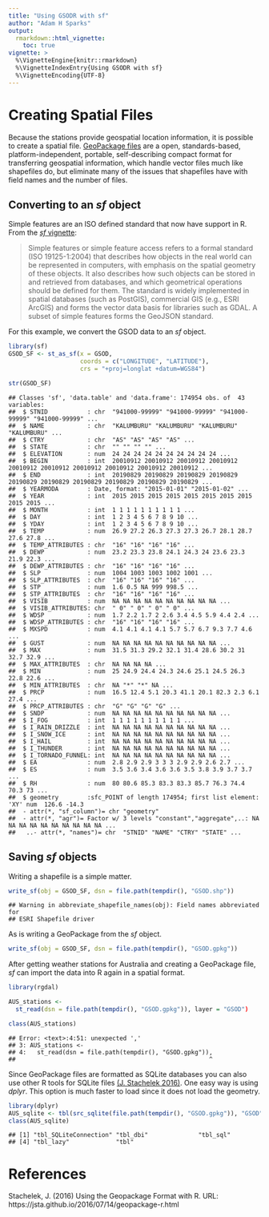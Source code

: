 ```yaml
---
title: "Using GSODR with sf"
author: "Adam H Sparks"
output:
  rmarkdown::html_vignette:
    toc: true
vignette: >
  %\VignetteEngine{knitr::rmarkdown}
  %\VignetteIndexEntry{Using GSODR with sf}
  %\VignetteEncoding{UTF-8}
---
```




# Creating Spatial Files

Because the stations provide geospatial location information, it is possible to
create a spatial file. [GeoPackage files](http://www.geopackage.org) are a open,
standards-based, platform-independent, portable, self-describing compact
format for transferring geospatial information, which handle vector files much
like shapefiles do, but eliminate many of the issues that shapefiles have with
field names and the number of files.

## Converting to an _sf_ object

Simple features are an ISO defined standard that now have support in R. From the
[_sf_ vignette](https://r-spatial.github.io/sf/articles/sf1.html):

> Simple features or simple feature access refers to a formal standard (ISO
19125-1:2004) that describes how objects in the real world can be represented in
computers, with emphasis on the spatial geometry of these objects. It also
describes how such objects can be stored in and retrieved from databases, and
which geometrical operations should be defined for them.
The standard is widely implemented in spatial databases (such as PostGIS),
commercial GIS (e.g., ESRI ArcGIS) and forms the vector data basis for libraries
such as GDAL. A subset of simple features forms the GeoJSON standard.

For this example, we convert the GSOD data to an _sf_ object.


```r
library(sf)
GSOD_SF <- st_as_sf(x = GSOD,
                    coords = c("LONGITUDE", "LATITUDE"),
                    crs = "+proj=longlat +datum=WGS84")

str(GSOD_SF)
```

```
## Classes 'sf', 'data.table' and 'data.frame':	174954 obs. of  43 variables:
##  $ STNID           : chr  "941000-99999" "941000-99999" "941000-99999" "941000-99999" ...
##  $ NAME            : chr  "KALUMBURU" "KALUMBURU" "KALUMBURU" "KALUMBURU" ...
##  $ CTRY            : chr  "AS" "AS" "AS" "AS" ...
##  $ STATE           : chr  "" "" "" "" ...
##  $ ELEVATION       : num  24 24 24 24 24 24 24 24 24 24 ...
##  $ BEGIN           : int  20010912 20010912 20010912 20010912 20010912 20010912 20010912 20010912 20010912 20010912 ...
##  $ END             : int  20190829 20190829 20190829 20190829 20190829 20190829 20190829 20190829 20190829 20190829 ...
##  $ YEARMODA        : Date, format: "2015-01-01" "2015-01-02" ...
##  $ YEAR            : int  2015 2015 2015 2015 2015 2015 2015 2015 2015 2015 ...
##  $ MONTH           : int  1 1 1 1 1 1 1 1 1 1 ...
##  $ DAY             : int  1 2 3 4 5 6 7 8 9 10 ...
##  $ YDAY            : int  1 2 3 4 5 6 7 8 9 10 ...
##  $ TEMP            : num  26.9 27.2 26.3 27.3 27.3 26.7 28.1 28.7 27.6 27.8 ...
##  $ TEMP_ATTRIBUTES : chr  "16" "16" "16" "16" ...
##  $ DEWP            : num  23.2 23.3 23.8 24.1 24.3 24 23.6 23.3 21.9 22.3 ...
##  $ DEWP_ATTRIBUTES : chr  "16" "16" "16" "16" ...
##  $ SLP             : num  1004 1003 1003 1002 1001 ...
##  $ SLP_ATTRIBUTES  : chr  "16" "16" "16" "16" ...
##  $ STP             : num  1.6 0.5 NA 999 998.5 ...
##  $ STP_ATTRIBUTES  : chr  "16" "16" "16" "16" ...
##  $ VISIB           : num  NA NA NA NA NA NA NA NA NA NA ...
##  $ VISIB_ATTRIBUTES: chr  " 0" " 0" " 0" " 0" ...
##  $ WDSP            : num  1.7 2.2 1.7 2 2.6 3.4 4.5 5.9 4.4 2.4 ...
##  $ WDSP_ATTRIBUTES : chr  "16" "16" "16" "16" ...
##  $ MXSPD           : num  4.1 4.1 4.1 4.1 5.7 5.7 6.7 9.3 7.7 4.6 ...
##  $ GUST            : num  NA NA NA NA NA NA NA NA NA NA ...
##  $ MAX             : num  31.5 31.3 29.2 32.1 31.4 28.6 30.2 31 32.7 32.9 ...
##  $ MAX_ATTRIBUTES  : chr  NA NA NA NA ...
##  $ MIN             : num  25 24.9 24.4 24.3 24.6 25.1 24.5 26.3 22.8 22.6 ...
##  $ MIN_ATTRIBUTES  : chr  NA "*" "*" NA ...
##  $ PRCP            : num  16.5 12.4 5.1 20.3 41.1 20.1 82.3 2.3 6.1 27.4 ...
##  $ PRCP_ATTRIBUTES : chr  "G" "G" "G" "G" ...
##  $ SNDP            : num  NA NA NA NA NA NA NA NA NA NA ...
##  $ I_FOG           : int  1 1 1 1 1 1 1 1 1 1 ...
##  $ I_RAIN_DRIZZLE  : int  NA NA NA NA NA NA NA NA NA NA ...
##  $ I_SNOW_ICE      : int  NA NA NA NA NA NA NA NA NA NA ...
##  $ I_HAIL          : int  NA NA NA NA NA NA NA NA NA NA ...
##  $ I_THUNDER       : int  NA NA NA NA NA NA NA NA NA NA ...
##  $ I_TORNADO_FUNNEL: int  NA NA NA NA NA NA NA NA NA NA ...
##  $ EA              : num  2.8 2.9 2.9 3 3 3 2.9 2.9 2.6 2.7 ...
##  $ ES              : num  3.5 3.6 3.4 3.6 3.6 3.5 3.8 3.9 3.7 3.7 ...
##  $ RH              : num  80 80.6 85.3 83.3 83.3 85.7 76.3 74.4 70.3 73 ...
##  $ geometry        :sfc_POINT of length 174954; first list element:  'XY' num  126.6 -14.3
##  - attr(*, "sf_column")= chr "geometry"
##  - attr(*, "agr")= Factor w/ 3 levels "constant","aggregate",..: NA NA NA NA NA NA NA NA NA NA ...
##   ..- attr(*, "names")= chr  "STNID" "NAME" "CTRY" "STATE" ...
```

## Saving _sf_ objects

Writing a shapefile is a simple matter.


```r
write_sf(obj = GSOD_SF, dsn = file.path(tempdir(), "GSOD.shp"))
```

```
## Warning in abbreviate_shapefile_names(obj): Field names abbreviated for
## ESRI Shapefile driver
```

As is writing a GeoPackage from the _sf_ object.


```r
write_sf(obj = GSOD_SF, dsn = file.path(tempdir(), "GSOD.gpkg"))
```

After getting weather stations for Australia and creating a GeoPackage file,
_sf_ can import the data into R again in a spatial format.


```r
library(rgdal)

AUS_stations <-
  st_read(dsn = file.path(tempdir(), "GSOD.gpkg")), layer = "GSOD")

class(AUS_stations)
```

```
## Error: <text>:4:51: unexpected ','
## 3: AUS_stations <-
## 4:   st_read(dsn = file.path(tempdir(), "GSOD.gpkg")),
##                                                      ^
```

Since GeoPackage files are formatted as SQLite databases you can also use other
R tools for SQLite files
[(J. Stachelek 2016)](https://jsta.github.io/2016/07/14/geopackage-r.html). One
easy way is using _dplyr_. This option is much faster to load since it does not
load the geometry.


```r
library(dplyr)
AUS_sqlite <- tbl(src_sqlite(file.path(tempdir(), "GSOD.gpkg")), "GSOD")
class(AUS_sqlite)
```

```
## [1] "tbl_SQLiteConnection" "tbl_dbi"              "tbl_sql"             
## [4] "tbl_lazy"             "tbl"
```

# References
Stachelek, J. (2016) Using the Geopackage Format with R.
URL: https://jsta.github.io/2016/07/14/geopackage-r.html
